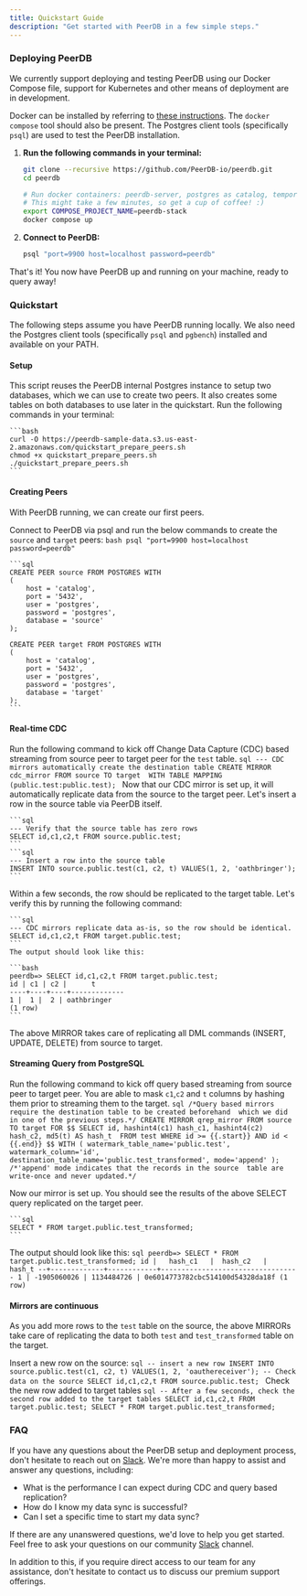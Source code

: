 ```yaml
---
title: Quickstart Guide
description: "Get started with PeerDB in a few simple steps."
---
```


### Deploying PeerDB

We currently support deploying and testing PeerDB using our Docker Compose file, support for Kubernetes and other means of deployment are in development.

<Info> Docker can be installed by referring to [these instructions](https://www.docker.com/products/docker-desktop). The `docker compose` tool should also be present. The Postgres client tools (specifically `psql`) are used to test the PeerDB installation. </Info>

1.  **Run the following commands in your terminal:**

    ```bash
    git clone --recursive https://github.com/PeerDB-io/peerdb.git
    cd peerdb
    
    # Run docker containers: peerdb-server, postgres as catalog, temporal. 
    # This might take a few minutes, so get a cup of coffee! :)
    export COMPOSE_PROJECT_NAME=peerdb-stack
    docker compose up
    ```

2.  **Connect to PeerDB:**

    ```bash
    psql "port=9900 host=localhost password=peerdb"
    ```

That's it! You now have PeerDB up and running on your machine, ready to query away!

### Quickstart

<Info> The following steps assume you have PeerDB running locally. We also need the Postgres client tools (specifically `psql` and `pgbench`) installed and available on your PATH. </Info>

#### Setup

This script reuses the PeerDB internal Postgres instance to setup two databases, which we can use to create two peers. It also creates some tables on both databases to use later in the quickstart. Run the following commands in your terminal:

    ```bash
    curl -O https://peerdb-sample-data.s3.us-east-2.amazonaws.com/quickstart_prepare_peers.sh
    chmod +x quickstart_prepare_peers.sh
    ./quickstart_prepare_peers.sh
    ```
#### Creating Peers

With PeerDB running, we can create our first peers.

Connect to PeerDB via psql and run the below commands to create the `source` and `target` peers:
    ```bash
     psql "port=9900 host=localhost password=peerdb"
    ```

    ```sql
    CREATE PEER source FROM POSTGRES WITH
    (
        host = 'catalog',
        port = '5432',
        user = 'postgres',
        password = 'postgres',
        database = 'source'
    );

    CREATE PEER target FROM POSTGRES WITH
    (
        host = 'catalog',
        port = '5432',
        user = 'postgres',
        password = 'postgres',
        database = 'target'
    );
    ```

#### Real-time CDC

Run the following command to kick off Change Data Capture (CDC) based streaming from source peer to target peer for the `test` table.
    ```sql
    --- CDC mirrors automatically create the destination table
    CREATE MIRROR cdc_mirror FROM source TO target 
    WITH TABLE MAPPING (public.test:public.test);
    ```
Now that our CDC mirror is set up, it will automatically replicate data from the source to the target peer. Let's insert a row in the source table via PeerDB itself.

    ```sql
    --- Verify that the source table has zero rows
    SELECT id,c1,c2,t FROM source.public.test;
    ```
    ```sql
    --- Insert a row into the source table
    INSERT INTO source.public.test(c1, c2, t) VALUES(1, 2, 'oathbringer');
    ```
Within a few seconds, the row should be replicated to the target table. Let's verify this by running the following command:

    ```sql
    --- CDC mirrors replicate data as-is, so the row should be identical.
    SELECT id,c1,c2,t FROM target.public.test;
    ```
    The output should look like this:

    ```bash
    peerdb=> SELECT id,c1,c2,t FROM target.public.test;
    id | c1 | c2 |      t
    ----+----+----+-------------
    1 |  1 |  2 | oathbringer
    (1 row)
    ```
The above MIRROR takes care of replicating all DML commands (INSERT, UPDATE, DELETE) from source to target.

#### Streaming Query from PostgreSQL
Run the following command to kick off query based streaming from source peer to target peer. You are able to mask `c1`,`c2` and `t` columns by hashing them prior to streaming them to the target.
    ```sql
    /*Query based mirrors require the destination table to be created beforehand 
    which we did in one of the previous steps.*/
    CREATE MIRROR qrep_mirror FROM source TO target
    FOR $$
        SELECT id, hashint4(c1) hash_c1, hashint4(c2) hash_c2, md5(t) AS hash_t 
        FROM test WHERE id >= {{.start}} AND id < {{.end}}
    $$ WITH (
        watermark_table_name='public.test',
        watermark_column='id',
        destination_table_name='public.test_transformed',
        mode='append'
    );
    /*'append' mode indicates that the records in the source 
    table are write-once and never updated.*/
    ```

Now our mirror is set up. You should see the results of the above SELECT query replicated on the target peer.

    ```sql
    SELECT * FROM target.public.test_transformed;
    ```
The output should look like this:
    ```sql
   peerdb=> SELECT * FROM target.public.test_transformed;
   id |   hash_c1   |  hash_c2   |              hash_t
   --+-------------+------------+----------------------------------
   1 | -1905060026 | 1134484726 | 0e6014773782cbc514100d54328da18f
   (1 row)
    ```

#### Mirrors are continuous

As you add more rows to the `test` table on the source, the above MIRRORs take care of replicating the data to both `test` and `test_transformed` table on the target.

Insert a new row on the source:
    ```sql
    -- insert a new row
    INSERT INTO source.public.test(c1, c2, t) VALUES(1, 2, 'oauthereceiver');
    -- Check data on the source
    SELECT id,c1,c2,t FROM source.public.test;
    ```
Check the new row added to target tables
    ```sql
    -- After a few seconds, check the second row added to the target tables
    SELECT id,c1,c2,t FROM target.public.test;
    SELECT * FROM target.public.test_transformed;
    ```

### FAQ

If you have any questions about the PeerDB setup and deployment process, don't hesitate to reach out on [Slack](https://join.slack.com/t/peerdb-public/shared_invite/zt-1wo9jydev-EXInbMtCtpAKFFWdi7QvLQ). We're more than happy to assist and answer any questions, including:

*   What is the performance I can expect during CDC and query based replication?
*   How do I know my data sync is successful?
*   Can I set a specific time to start my data sync?

If there are any unanswered questions, we'd love to help you get started. Feel free to ask your questions on our community [Slack](https://join.slack.com/t/peerdb-public/shared_invite/zt-1wo9jydev-EXInbMtCtpAKFFWdi7QvLQ) channel.

In addition to this, if you require direct access to our team for any assistance, don't hesitate to contact us to discuss our premium support offerings.
